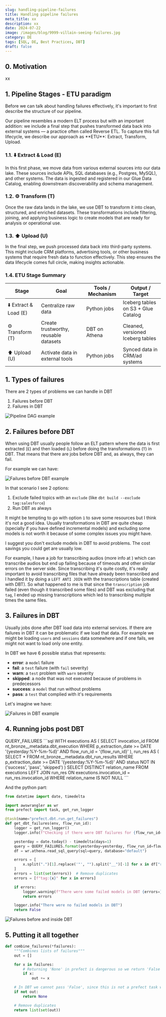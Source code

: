 ```yaml
---
slug: handling-pipeline-failures
title: Handling pipeline failures
meta_title: xx
description: xx
date: 2024-07-22
image: /images/blog/9999-villain-seeing-failures.jpg
category: DE
tags: [SQL, DE, Best Practices, DBT]
draft: false
---
```


## 0. Motivation

xx


## 1. Pipeline Stages - ETU paradigm

Before we can talk about handling failures effectively, it's important to first describe the structure of our pipeline.

<Notice type="info">
  Our pipeline resembles a modern ELT process but with an important addition: we include a final step that pushes transformed data back into external systems — a practice often called Reverse ETL.
  To capture this full lifecycle, we describe our approach as **ETU**: Extract, Transform, Upload.
</Notice>

### 1.1. ⬇️ Extract & Load (E)

In this first phase, we move data from various external sources into our data lake. These sources include APIs, SQL databases (e.g., Postgres, MySQL), and other systems. The data is ingested and registered in our Glue Data Catalog, enabling downstream discoverability and schema management.

### 1.2. ⚙️ Transform (T)

Once the raw data lands in the lake, we use DBT to transform it into clean, structured, and enriched datasets. These transformations include filtering, joining, and applying business logic to create models that are ready for analysis or operational use.

### 1.3. ⬆️ Upload (U)

In the final step, we push processed data back into third-party systems. This might include CRM platforms, advertising tools, or other business systems that require fresh data to function effectively. This step ensures the data lifecycle comes full circle, making insights actionable.

### 1.4. ETU Stage Summary

| Stage                 | Goal                                  | Tools / Mechanism   | Output / Target                     |
| --------------------- | ------------------------------------- | ------------------- | ----------------------------------- |
| ⬇️ Extract & Load (E)  | Centralize raw data                   | Python jobs         | Iceberg tables on S3 + Glue Catalog |
| ⚙️ Transform (T)      | Create trustworthy, reusable datasets | DBT on Athena       | Cleaned, versioned Iceberg tables   |
| ⬆️ Upload (U)          | Activate data in external tools       | Python jobs         | Synced data in CRM/ad systems       |

## 1. Types of failures

There are 2 types of problems we can handle in DBT

1. Failures before DBT
2. Failures in DBT

![Pipeline DAG example](../../images/posts/2024/9999-pipeline-dag.jpg)

## 2. Failures before DBT

When using DBT usually people follow an ELT pattern where the data is first extracted (`E`) and then loaded (`L`) before doing the transformations (`T`) in DBT.
That means that there are jobs before DBT and, as always, they can fail.

For example we can have:

![Failures before DBT example](../../images/posts/2024/9999-pre-dbt-failure.jpg)

In that scenario I see 2 options:

1. Exclude failed topics with an `exclude` (like `dbt build --exclude tag:salesforce`)
2. Run DBT as always

It might be tempting to go with option `1` to save some resources but I think it's not a good idea.
Usually transformations in DBT are quite cheap (specially if you have defined incremental models) and excluding some models is not worth it because of some complex issues you might have.

<Notice type="info">
  I suggest you don't exclude models in DBT to avoid problems.
  The cost savings you could get are usually low.
</Notice>

For example, I have a job for transcribing audios (more info at <FancyLink linkText="Process Calls with Open AI" url="https://villoro.com/blog/transcribe-audios-whisper-extract-structured-data-chatgpt/" dark="true"/>) which can transcribe audios but end up failing because of timeouts and other similar errors on the server side. Since transcribing it's quite costly, it's really important to avoid transcribing files that have already been transcribed and I handled it by doing a `LEFT ANTI JOIN` with the transcriptions table (created with DBT). So what happened to me is that since the `transcription` job failed (even though it transcribed some files) and DBT was excluding that `tag`, I ended up missing transcriptions which led to transcribing multiple times the same files.

## 3. Failures in DBT

Usually jobs done after DBT load data into external services.
If there are failures in DBT it can be problematic if we load that data.
For example we might be loading `users` and `sessions` data somewhere and if one fails, we might not want to load only one entity.

In DBT we have 6 possible status that represents:
* **error**: a `model` failure
* **fail**: a `test` failure (with `fail` severity)
* **warn**: a `test` problem with `warn` severity
* **skipped**: a node that was not executed because of problems in predecessors
* **success**: a `model` that run without problems
* **pass**: a `test` that complied with it's requirements

Let's imagine we have:

![Failures in DBT example](../../images/posts/2024/9999-dbt-failure.jpg)



<FancyLink linkText="Running DBT with AWS ECS (Fargate) | 8.2. DBT run results" url="https://villoro.com/blog/running-dbt-with-aws-ecs-fargate/#82-dbt-run-results" dark="true"/>

## 4. Running jobs post DBT

<TerminalOutput color="stone">
  QUERY_FAILURES
</TerminalOutput>
```sql
WITH executions AS (
    SELECT invocation_id
    FROM nt_bronze__metadata.dbt_execution
    WHERE p_extraction_date >= DATE '{yesterday:%Y-%m-%d}'
        AND flow_run_id = '{flow_run_id}'
), run_res AS (
    SELECT *
    FROM nt_bronze__metadata.dbt_run_results
    WHERE p_extraction_date >= DATE '{yesterday:%Y-%m-%d}'
        AND status NOT IN ('success', 'pass', 'skipped')
)
SELECT DISTINCT relation_name
FROM executions
LEFT JOIN run_res
    ON executions.invocation_id = run_res.invocation_id
WHERE relation_name IS NOT NULL
```

And the python part:

```python
from datetime import date, timedelta

import awswrangler as wr
from prefect import task, get_run_logger

@task(name="prefect.dbt.run.get_failures")
def get_dbt_failures(env, flow_run_id):
    logger = get_run_logger()
    logger.info(f"Checking if there were DBT failures for {flow_run_id=}")

    yesterday = date.today() - timedelta(days=1)
    query = QUERY_FAILURES.format(yesterday=yesterday, flow_run_id=flow_run_id)
    df = wr.athena.read_sql_query(sql=query, database="default")

    errors = [
        x.split(".")[1].replace('"', "").split("__")[-1] for x in df["relation_name"]
    ]
    errors = list(set(errors))  # Remove duplicates
    errors = [f"tag:{x}" for x in errors]

    if errors:
        logger.warning(f"There were some failed models in DBT {errors=}")
        return errors

    logger.info("There were no failed models in DBT")
    return False
```


![Failures before and inside DBT](../../images/posts/2024/9999-both-failures.jpg)

## 5. Putting it all together

```python
def combine_failures(*failures):
    """Combines lists of failures"""
    out = []

    for x in failures:
        # Returning 'None' in prefect is dangerous so we return 'False' instead
        if x:
            out += x

    # In DBT we cannot pass 'False', since this is not a prefect task we can return 'None'
    if not out:
        return None

    # Remove duplicates
    return list(set(out))
```
